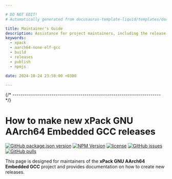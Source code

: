 ```yaml
---

# DO NOT EDIT!
# Automatically generated from docusaurus-template-liquid/templates/docusaurus.

title: Maintainer's Guide
description: Assistance for project maintainers, including the release schedule, versioning scheme, and instructions on how to build, test, and publish.
keywords:
  - xpack
  - aarch64-none-elf-gcc
  - build
  - releases
  - publish
  - npmjs

date: 2024-10-24 23:59:00 +0300

---
```



{/* ------------------------------------------------------------------------ */}

# How to make new xPack GNU AArch64 Embedded GCC releases

[![GitHub package.json version](https://img.shields.io/github/package-json/v/xpack-dev-tools/aarch64-none-elf-gcc-xpack?color=blue)](https://github.com/xpack-dev-tools/aarch64-none-elf-gcc-xpack/blob/xpack/package.json)
[![NPM Version](https://img.shields.io/npm/v/%40xpack-dev-tools%2Faarch64-none-elf-gcc?color=green)](https://www.npmjs.com/package/@xpack-dev-tools/aarch64-none-elf-gcc/)
[![license](https://img.shields.io/github/license/xpack-dev-tools/aarch64-none-elf-gcc-xpack)](https://github.com/xpack-dev-tools/aarch64-none-elf-gcc-xpack/blob/xpack/LICENSE)
[![GitHub issues](https://img.shields.io/github/issues/xpack-dev-tools/aarch64-none-elf-gcc-xpack)](https://github.com/xpack-dev-tools/aarch64-none-elf-gcc-xpack/issues)
[![GitHub pulls](https://img.shields.io/github/issues-pr/xpack-dev-tools/aarch64-none-elf-gcc-xpack)](https://github.com/xpack-dev-tools/aarch64-none-elf-gcc-xpack/pulls)

This page is designed for maintainers of the
**xPack GNU AArch64 Embedded GCC**
project and provides documentation on how to create new releases.

<Content />
